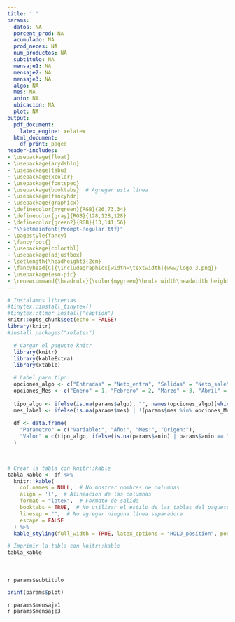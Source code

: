 ```yaml
---
title: ' '
params:
  datos: NA
  porcent_prod: NA
  acumulado: NA
  prod_neces: NA
  num_productos: NA
  subtitulo: NA
  mensaje1: NA
  mensaje2: NA
  mensaje3: NA
  algo: NA
  mes: NA
  anio: NA
  ubicacion: NA
  plot: NA
output:
  pdf_document:
    latex_engine: xelatex
  html_document:
    df_print: paged
header-includes:
- \usepackage{float}
- \usepackage{arydshln}
- \usepackage{tabu}
- \usepackage{xcolor}
- \usepackage{fontspec}
- \usepackage{booktabs}  # Agregar esta línea
- \usepackage{fancyhdr}
- \usepackage{graphicx}
- \definecolor{mygreen}{RGB}{26,73,34}
- \definecolor{gray}{RGB}{128,128,128}
- \definecolor{green2}{RGB}{13,141,56}
- "\\setmainfont{Prompt-Regular.ttf}"
- \pagestyle{fancy}
- \fancyfoot{} 
- \usepackage{colortbl}
- \usepackage{adjustbox}
- \setlength{\headheight}{2cm}
- \fancyhead[C]{\includegraphics[width=\textwidth]{www/logo_3.png}}
- \usepackage{eso-pic}
- \renewcommand{\headrule}{\color{mygreen}\hrule width\headwidth height\headrulewidth} 
---
```



```r
# Instalamos librerias
#tinytex::install_tinytex()
#tinytex::tlmgr_install("caption")
knitr::opts_chunk$set(echo = FALSE)
library(knitr)
#install.packages("xelatex")
```
<!-- Fecha -->
\begin{flushright}
\textcolor{gray}{Informe en línea generado el: `r format(Sys.Date(), "%d %B, %Y")`}
\end{flushright}

\section*{Parámetros con los cuales se generó el informe:}
```r
  # Cargar el paquete knitr
  library(knitr)
  library(kableExtra)
  library(xtable)

  # Label para tipo: 
  opciones_algo <- c("Entradas" = "Neto_entra", "Salidas" = "Neto_sale", "Entradas Locales" = "Neto_entra_local","Entradas Externas" = "Neto_entra_exter")
  opciones_Mes <- c("Enero" = 1, "Febrero" = 2, "Marzo" = 3, "Abril" = 4, "Mayo" = 5, "Junio" = 6, "Julio" = 7, "Agosto" = 8, "Septiembre" = 9, "Octubre" = 10, "Noviembre" = 11, "Diciembre" =12)
  
  tipo_algo <- ifelse(is.na(params$algo), "", names(opciones_algo)[which(opciones_algo == params$algo)])
  mes_label <- ifelse(is.na(params$mes) | !(params$mes %in% opciones_Mes), "Todos los meses", names(opciones_Mes)[which(opciones_Mes == params$mes)])
  
  df <- data.frame(
    "Parametro" = c("Variable:", "Año:", "Mes:", "Origen:"),
    "Valor" = c(tipo_algo, ifelse(is.na(params$anio) | params$anio == "todo", "Todos los años", params$anio), mes_label, ifelse(is.na(params$ubicacion) | params$ubicacion == "todo", "Todos los departamentos", params$ubicacion))
  )
  


# Crear la tabla con knitr::kable
tabla_kable <- df %>%
  knitr::kable(
    col.names = NULL,  # No mostrar nombres de columnas
    align = 'l',  # Alineación de las columnas
    format = "latex",  # Formato de salida
    booktabs = TRUE,  # No utilizar el estilo de las tablas del paquete booktabs
    linesep = "",  # No agregar ninguna línea separadora
    escape = FALSE
  ) %>%
  kable_styling(full_width = TRUE, latex_options = "HOLD_position", position = "left", bootstrap_options = "borderless")  # Estilo de la tabla con bordes blancos y cuadrícula completa

# Imprimir la tabla con knitr::kable
tabla_kable

```

<!-- Titulo del tablaro -->
\fontsize{14}{14} \selectfont \textcolor{mygreen}{Análisis de Pareto del flujo de alimentos en Antioquia}\
\fontsize{12}{12} \selectfont \textcolor{green2}{Productos principales por volumen en flujo de alimentos en Antioquia.}\
<!-- Subtitulo -->
\fontsize{10}{10} \selectfont `r params$subtitulo`\
<!-- Grafica -->
```r
print(params$plot)
```

\fontsize{10}{10} \selectfont `r params$mensaje1`\
\fontsize{10}{10} \selectfont `r params$mensaje3`\

\fontsize{8}{8} \selectfont \textcolor{mygreen}{Fuente: Cálculos propios a partir de datos del Sistema de Información de Precios y Abastecimiento del Sector Agropecuario (SIPSA).}\
\fontsize{8}{8} \selectfont \textcolor{mygreen}{Se muestran los alimentos que reunen aproximadamente el 85\% del acumulado.}\
\fontsize{8}{8} \selectfont \textcolor{mygreen}{Entradas locales: Productos reportados con origen de territorios del departamento de Antioquia.}\
\fontsize{8}{8} \selectfont \textcolor{mygreen}{Entradas externas: Productos reportados con origen fuera del departamento de  Antioquia.}\

\AddToShipoutPictureBG*{\includegraphics[width=\paperwidth,height=3cm,keepaspectratio]{www/logo_2.png}}

